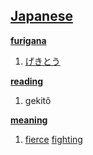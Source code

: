 == [[Japanese]] ==                                          

'''[[furigana]]'''
# [[げきとう]]

'''[[reading]]'''
# gekitô

'''[[meaning]]'''
# [[fierce]] [[fighting]]